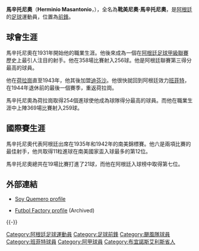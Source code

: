 {{noteTA
|G1=football
|T=zh-cn:埃米尼奥·马桑东尼奥;zh-hk:靴美尼奧·馬辛托尼奧
|1=zh-cn:埃米尼奥;zh-hk:靴美尼奧
|2=zh-cn:马桑东尼奥;zh-hk:馬辛托尼奧
}}
{{Football player infobox
 | playername = 馬辛托尼奧
 | image = [[Image:HMasantonio.jpg|200px]]
 | fullname =   Herminio Masantonio
 | height =   
 | nickname = 
 | dateofbirth =   1910年8月5日         
 | cityofbirth = [[恩森那達|恩森那達]] 
 | countryofbirth = [[阿根廷|阿根廷]]
 | dateofdeath = 1956年9月11日 (46)
 | currentclub  =  
 | clubnumber = 
 | position = [[前鋒_(足球)|前鋒]]
 | youthyears = 
 | youthclubs =  Sportivo Villa Albino
 | years = 1931-43, 1945 <br> 1943 <br> 1944  
 | clubs =   [[飓风竞技俱乐部|荷拉崗]] <br> [[防卫者体育|迪芬沙]] <br> [[班菲尔德竞技俱乐部|班菲特]] 
 | caps(goals) =  349 (254) <br>{{0}}11 {{0|00}}(3) <br>{{0|00}}9 {{0|00}}(2)
 | nationalyears       = 1935-42
 | nationalteam        = [[阿根廷國家足球隊|阿根廷]]
 | nationalcaps(goals) = {{0}}19 {{0}}(21)
 | pcupdate =  October 2007
}}
'''馬辛托尼奧'''（'''Herminio Masantonio'''，{{bd|1910年|8月5日|1956年|9月11日}}），全名為'''靴美尼奧·馬辛托尼奧'''，是[[阿根廷|阿根廷]]的[[足球|足球]]運動員，位置為[[前鋒_(足球)|前鋒]]。

==球會生涯==

馬辛托尼奧在1931年開始他的職業生涯。他後來成為一個在[[阿根廷足球甲級聯賽|阿根廷足球甲級聯賽]]歷史上最引人注目的射手。他在358場比賽射入256球。他是阿根廷聯賽第三得分最高的球員。

他在[[荷拉崗|荷拉崗]]直至1943年，他其後加盟[[迪芬沙|迪芬沙]]。他很快就回到阿根廷效力[[班菲特|班菲特]]，在1944年退休前的最後一個賽季，重返荷拉崗。

馬辛托尼奧為荷拉崗取得254個進球使他成為球隊得分最高的球員。而他在職業生涯中上陣369場比賽射入259球。

==國際賽生涯==

馬辛托尼奧代表阿根廷出席在1935年和1942年的南美錦標賽。他六是兩項比賽的最佳射手，他共取得11粒進球在南美國家盃入球最多的第12位。

馬辛托尼奧總共在19場比賽打進了21球，而他在阿根廷入球榜中取得第七位。

==外部連結==

*{{es icon}} [https://web.archive.org/web/20071020025427/http://futbolfactory.futbolweb.net/index.php?ff=historicos&f2=00001&idjugador=515 Soy Quemero profile] 
*{{es icon}} [https://web.archive.org/web/20071020025427/http://futbolfactory.futbolweb.net/index.php?ff=historicos&f2=00001&idjugador=515 Futbol Factory profile] (Archived)
{{-}}
{{Authority control}}
{{DEFAULTSORT:Masantonio, Heminio}}
[[Category:阿根廷足球運動員|Category:阿根廷足球運動員]]
[[Category:足球前鋒|Category:足球前鋒]]
[[Category:颶風隊球員|Category:颶風隊球員]]
[[Category:班菲特球員|Category:班菲特球員]]
[[Category:阿甲球員|Category:阿甲球員]]
[[Category:布宜諾斯艾利斯省人|Category:布宜諾斯艾利斯省人]]